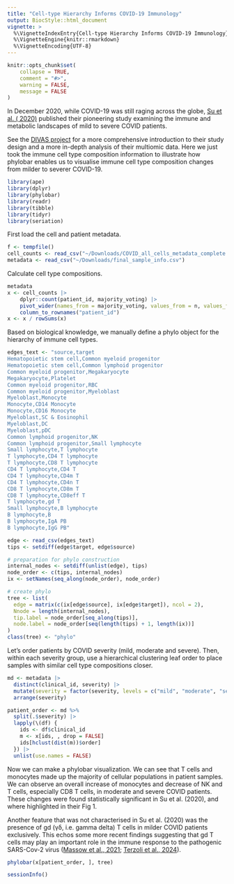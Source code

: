 ```yaml
---
title: "Cell-type Hierarchy Informs COVID-19 Immunology"
output: BiocStyle::html_document
vignette: >
  %\VignetteIndexEntry{Cell-type Hierarchy Informs COVID-19 Immunology}
  %\VignetteEngine{knitr::rmarkdown}
  %\VignetteEncoding{UTF-8}
---
```


```r
knitr::opts_chunk$set(
    collapse = TRUE,
    comment = "#>",
    warning = FALSE,
    message = FALSE
)
```


In December 2020, while COVID-19 was still raging across the globe, [Su et al. ( 2020)](https://www.cell.com/cell/fulltext/S0092-8674(20)31444-6?_returnURL=https%3A%2F%2Flinkinghub.elsevier.com%2Fretrieve%2Fpii%2FS0092867420314446%3Fshowall%3Dtrue) published their pioneering study examining the immune and metabolic landscapes of mild to severe COVID patients. 

See the [DIVAS project](https://byronsyun.github.io/DIVAS_COVID19_CaseStudy/) for a more comprehensive introduction to their study design and a more in-depth analysis of their multiomic data. Here we just took the immune cell type composition information to illustrate how phylobar enables us to visualise immune cell type composition changes from milder to severer COVID-19.

```r
library(ape)
library(dplyr)
library(phylobar)
library(readr)
library(tibble)
library(tidyr)
library(seriation)
```

First load the cell and patient metadata.
```r
f <- tempfile()
cell_counts <- read_csv("~/Downloads/COVID_all_cells_metadata_complete.csv")
metadata <- read_csv("~/Downloads/final_sample_info.csv")
```

Calculate cell type compositions. 
```r
metadata
x <- cell_counts |>
    dplyr::count(patient_id, majority_voting) |>
    pivot_wider(names_from = majority_voting, values_from = n, values_fill = 0) |>
    column_to_rownames("patient_id")
x <- x / rowSums(x)
```

Based on biological knowledge, we manually define a phylo object for the hierarchy of immune cell types.
```r
edges_text <- "source,target
Hematopoietic stem cell,Common myeloid progenitor
Hematopoietic stem cell,Common lymphoid progenitor
Common myeloid progenitor,Megakaryocyte
Megakaryocyte,Platelet
Common myeloid progenitor,RBC
Common myeloid progenitor,Myeloblast
Myeloblast,Monocyte
Monocyte,CD14 Monocyte
Monocyte,CD16 Monocyte
Myeloblast,SC & Eosinophil
Myeloblast,DC
Myeloblast,pDC
Common lymphoid progenitor,NK
Common lymphoid progenitor,Small lymphocyte
Small lymphocyte,T lymphocyte
T lymphocyte,CD4 T lymphocyte
T lymphocyte,CD8 T lymphocyte
CD4 T lymphocyte,CD4 T
CD4 T lymphocyte,CD4m T
CD4 T lymphocyte,CD4n T
CD8 T lymphocyte,CD8m T
CD8 T lymphocyte,CD8eff T
T lymphocyte,gd T
Small lymphocyte,B lymphocyte
B lymphocyte,B
B lymphocyte,IgA PB
B lymphocyte,IgG PB"

edge <- read_csv(edges_text)
tips <- setdiff(edge$target, edge$source)

# preparation for phylo construction
internal_nodes <- setdiff(unlist(edge), tips)
node_order <- c(tips, internal_nodes)
ix <- setNames(seq_along(node_order), node_order)

# create phylo
tree <- list(
  edge = matrix(c(ix[edge$source], ix[edge$target]), ncol = 2),
  Nnode = length(internal_nodes),
  tip.label = node_order[seq_along(tips)],
  node.label = node_order[seq(length(tips) + 1, length(ix))]
)
class(tree) <- "phylo"
```

Let's order patients by COVID severity (mild, moderate and severe). Then, within each severity group, use a
hierarchical clustering leaf order to place samples with similar cell type compositions closer.
```r
md <- metadata |>
  distinct(clinical_id, severity) |>
  mutate(severity = factor(severity, levels = c("mild", "moderate", "severe"))) |>
  arrange(severity)

patient_order <- md %>%
  split(.$severity) |>
  lapply(\(df) {
    ids <- df$clinical_id
    m <- x[ids, , drop = FALSE]
    ids[hclust(dist(m))$order]
  }) |>
  unlist(use.names = FALSE)
```

Now we can make a phylobar visualization. We can see that T cells and monocytes made up the majority of cellular populations in patient samples. We can observe an overall increase of monocytes and decrease of NK and T cells, especially CD8 T cells, in moderate and severe COVID patients. These changes were found statistically significant in Su et al. (2020), and where highlighted in their Fig 1.

Another feature that was not characterised in Su et al. (2020) was the presence of gd (γδ, i.e. gamma delta) T cells in milder COVID patients exclusively. This echos some more recent findings suggesting that gd T cells may play an important role in the immune response to the pathogenic SARS-Cov-2 virus ([Massow et al., 2021](https://www.frontiersin.org/journals/immunology/articles/10.3389/fimmu.2021.741218/full); [Terzoli et al., 2024](https://www.nature.com/articles/s41541-024-00853-9)).
```r
phylobar(x[patient_order, ], tree)
```





```r
sessionInfo()
```